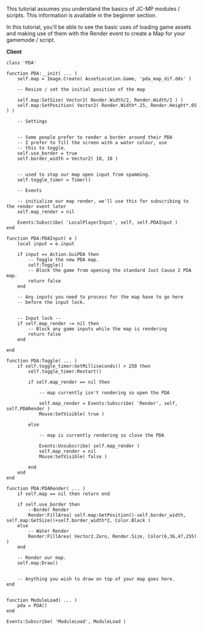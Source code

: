 This tutorial assumes you understand the basics of JC-MP modules / scripts. This information is available in the beginner section.

In this tutorial, you'll be able to see the basic uses of loading game assets and making use of them with the Render event to create a Map for your gamemode / script.

'''Client'''
<syntaxhighlight>
class 'PDA'

function PDA:__init( ... )
	self.map = Image.Create( AssetLocation.Game, 'pda_map_dif.dds' )

	-- Resize / set the initial position of the map

	self.map:SetSize( Vector2( Render.Width/2, Render.Width/2 ) )
	self.map:SetPosition( Vector2( Render.Width*.25, Render.Height*.05 ) )

	-- Settings


	-- Some people prefer to render a border around their PDA
	-- I prefer to fill the screen with a water colour, use 
	-- this to toggle.
	self.use_border = true 
	self.border_width = Vector2( 10, 10 )


	-- used to stop our map open input from spamming.
	self.toggle_timer = Timer()

	-- Events

	-- initialize our map render, we'll use this for subscribing to the render event later
	self.map_render = nil

	Events:Subscribe( 'LocalPlayerInput', self, self.PDAInput )
end

function PDA:PDAInput( e )
	local input = e.input
	
	if input == Action.GuiPDA then
		-- Toggle the new PDA map.
		self:Toggle()
		-- Block the game from opening the standard Just Cause 2 PDA map.
		return false
	end

	-- Any inputs you need to process for the map have to go here
	-- before the input lock.


	-- Input lock --
	if self.map_render ~= nil then
		-- Block any game inputs while the map is rendering
		return false
	end

end

function PDA:Toggle( ... )
	if self.toggle_timer:GetMilliseconds() > 250 then
		self.toggle_timer:Restart()

		if self.map_render == nil then

			-- map currently isn't rendering so open the PDA

			self.map_render = Events:Subscribe( 'Render', self, self.PDARender )
			Mouse:SetVisible( true )

		else

			-- map is currently rendering so close the PDA

			Events:Unsubscribe( self.map_render )
			self.map_render = nil
			Mouse:SetVisible( false )

		end
	end
end

function PDA:PDARender( ... )
	if self.map == nil then return end

	if self.use_border then
		--Border Render
		Render:FillArea( self.map:GetPosition()-self.border_width, self.map:GetSize()+self.border_width*2, Color.Black )
	else
		-- Water Render
		Render:FillArea( Vector2.Zero, Render.Size, Color(6,36,47,255) )
	end

	-- Render our map.
	self.map:Draw()


	-- Anything you wish to draw on top of your map goes here.
end


function ModuleLoad( ... )
	pda = PDA()
end

Events:Subscribe( 'ModuleLoad', ModuleLoad )
</syntaxhighlight>